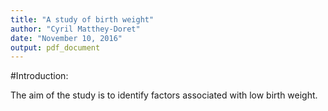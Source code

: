 ```yaml
---
title: "A study of birth weight"
author: "Cyril Matthey-Doret"
date: "November 10, 2016"
output: pdf_document
---
```


#Introduction:

The aim of the study is to identify factors associated with low birth weight.

#